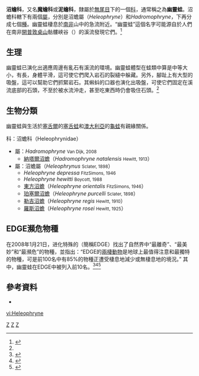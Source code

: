 {{Automatic Taxobox
| taxon = Heleophryne
| authority = [[菲利普·斯克莱特|斯克莱特]], 1898
| image = Heleophryne orientalis.jpg
| image_caption = 東方沼蟾
| parent_authority = {{le|Gladwyn Kingsley Noble|Gladwyn Kingsley Noble|諾布爾}}, 1931
| subdivision_ranks = 種
| subdivision =
[[納塔爾沼蟾|納塔爾沼蟾]] ''Hadromophryne natalensis''<br/>
''Heleophryne depressa''<br/>
''Heleophryne hewitti''<br/>
[[東方沼蟾|東方沼蟾]] ''Heleophryne orientalis''<br/>
[[珀塞爾沼蟾|珀塞爾沼蟾]] ''Heleophryne purcelli''<br/>
[[勒吉沼蟾|勒吉沼蟾]] ''Heleophryne regis''<br/>
[[羅斯沼蟾|羅斯沼蟾]] ''Heleophryne rosei''
| range_map = Heleophrynidae range.PNG
| range_map_caption = 沼蟾的分佈（圖中黑色部分）
}}

'''沼蟾科'''，又名'''魔蟾科'''或'''泥蟾科'''，隸屬於[[無尾目|無尾目]]下的一個[[科_(生物)|科]]，通常稱之為'''幽靈蛙'''。沼蟾科轄下有兩個[[屬_(生物)|屬]]，分別是沼蟾屬（''Heleophryne''）和''Hadromophryne''，下再分成七個[[種_(生物)|種]]。幽靈蛙棲息於[[南非|南非]]山中的急流附近。“幽靈蛙”這個名字可能源自於人們在南非[[開普敦|開普敦]][[桌山|桌山]]骷髏峽谷（{{lang|en|Skeleton Gorge}}）的溪流發現它們。<ref name=EoR>{{cite book |editor=Cogger, H.G. & Zweifel, R.G.|author= Zweifel, Richard G.|year=1998|title=Encyclopedia of Reptiles and Amphibians|url=https://archive.org/details/encyclopediaofre0000unse_h2i0|publisher= Academic Press|location=San Diego|pages= [https://archive.org/details/encyclopediaofre0000unse_h2i0/page/104 104]–105|isbn= 0-12-178560-2}}</ref>

==生理==

幽靈蛙已演化出適應周邊有亂石有溪流的環境。幽靈蛙體型在蛙類中算是中等大小，有{{convert|6|cm|in}}長，身體平滑，這可使它們爬入岩石的裂縫中躲藏。另外，腳趾上有大型的吸盤，這可以幫助它們抓緊岩石。其蝌蚪的口器也演化出吸盤，可使它們固定在溪流底部的石頭，不至於被水流沖走，甚至吃東西時仍會吸住石頭。<ref name=EoR/>

==生物分類==

幽靈蛙與生活於[[塞舌爾|塞舌爾]]的[[塞舌蛙科|塞舌蛙]]和[[澳大利亞|澳大利亞]]的[[龜蛙科|龜蛙]]有親緣關係。

科：沼蟾科（Heleophrynidae）
* 屬：''Hadromophryne'' <small>Van Dijk, 2008</small>
** [[納塔爾沼蟾|納塔爾沼蟾]]（''Hadromophryne natalensis'' <small>Hewitt, 1913</small>）
* 屬：沼蟾屬（''Heleophrynus'' <small>Sclater, 1898</small>）
** ''Heleophryne depressa'' <small>FitzSimons, 1946</small>
** ''Heleophryne hewitti'' <small>Boycott, 1988</small>
** [[東方沼蟾|東方沼蟾]]（''Heleophryne orientalis'' <small>FitzSimons, 1946</small>）
** [[珀塞爾沼蟾|珀塞爾沼蟾]]（''Heleophryne purcelli'' <small>Sclater, 1898</small>）
** [[勒吉沼蟾|勒吉沼蟾]]（''Heleophryne regis'' <small>Hewitt, 1910</small>）
** [[羅斯沼蟾|羅斯沼蟾]]（''Heleophryne rosei'' <small>Hewitt, 1925</small>）

==EDGE瀕危物種==

在2008年1月21日，进化特殊的{{le|全球濒危物種組織|EDGE of Existence programme}}（簡稱EDGE）找出了自然界中“最離奇”、“最美妙”和“最瀕危”的物種，並指出：“EDGE的[[兩棲動物|兩棲動物]]是地球上最值得注意和最獨特的物種，可是前100名中有85%的物種正遭受棲息地減少或無棲息地的境況。” 其中，幽靈蛙在EDGE中被列入前10名。<ref>{{Cite web |url=http://www.reuters.com/article/latestCrisis/idUSL2038808 |title=Reuters, Giant newt, tiny frog identified as most at risk |accessdate=2011-07-12 |archive-date=2009-02-20 |archive-url=https://web.archive.org/web/20090220211707/http://www.reuters.com/article/latestCrisis/idUSL2038808 |dead-url=no }}</ref><ref>{{Cite web |url=http://www.guardian.co.uk/environment/2008/jan/21/conservation |title=guardian.co.uk, Drive to save weird and endangered amphibians |accessdate=2011-07-12 |archive-date=2010-08-21 |archive-url=https://web.archive.org/web/20100821022924/http://www.guardian.co.uk/environment/2008/jan/21/conservation |dead-url=no }}</ref><ref>{{Cite web |url=http://www.guardian.co.uk/environment/gallery/2008/jan/21/wildlife.conservation |title=guardian.co.uk/environment, Gallery: the world's strangest amphibians |accessdate=2011-07-12 |archive-date=2012-04-16 |archive-url=https://web.archive.org/web/20120416224744/http://www.guardian.co.uk/environment/gallery/2008/jan/21/wildlife.conservation |dead-url=no }}</ref>

== 參考資料 ==
{{reflist}}
* {{cite book|last=Cogger|first=H.G.|coauthors=R.G. Zweifel, and D. Kirschner| year=2004| title=Encyclopedia of Reptiles & Amphibians Second Edition| publisher=Fog City Press| isbn=1-877019-69-0}}

{{無尾目}}
{{Taxonbar}}
[[Category:無尾目|Z]]
[[Category:新蛙亞目|Z]]
[[Category:_1898年描述的分类群|Z]]

[[vi:Heleophryne|vi:Heleophryne]]